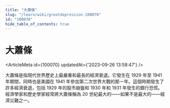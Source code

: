 ```yaml
---
title: "大蕭條"
slug: "/learn/wiki/greatdepression-100070"
id: "100070"
hide_table_of_contents: true
---
```



# 大蕭條

<ArticleMeta id={100070} updatedAt={'2023-09-26 13:58:47'} />
<div className='border-solid border-b border-t-0 my-4 border-[var(--ifm-color-gray-300)]' />

大蕭條是指現代世界歷史上最嚴重和最長的經濟衰退。它發生在 1929 年至 1941 年期間，同時也是美國在 1941 年參加第二次世界大戰的那一年。這個時期發生了許多經濟衰退，包括 1929 年的股市崩盤和 1930 年和 1931 年發生的銀行恐慌。經濟學家和歷史學家經常將大蕭條稱為 20 世紀最大的——如果不是最大的——經濟災難之一。

